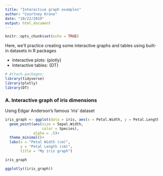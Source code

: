 ```yaml
---
title: "Interactive graph examples"
author: "Courtney Krone"
date: "10/22/2019"
output: html_document
---
```


```r
knitr::opts_chunk$set(echo = TRUE)
```

Here, we'll practice creating some interactive graphs and tables using built-in datasets in R packages

- Interactive plots: {plotly}
- Interactive tables: {DT}

```r
# Attach packages:
library(tidyverse)
library(plotly)
library(DT)

```

### A. Interactive graph of iris dimensions

Using Edgar Anderson's famous 'iris' dataset

```r
iris_graph <- ggplot(data = iris, aes(x = Petal.Width, y = Petal.Length))+
  geom_point(aes(size = Sepal.Width, 
                 color = Species),
             alpha = .5)+
  theme_minimal()+
  labs(x = "Petal Width (cm)",
       y = "Petal Length (cm)",
       title = "My iris graph")

iris_graph

ggplotly((iris_graph))

```

